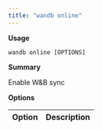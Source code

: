 ```yaml
---
title: "wandb online"
---
```


**Usage**

`wandb online [OPTIONS]`

**Summary**

Enable W&B sync


**Options**

| **Option** | **Description** |
| :--- | :--- |



